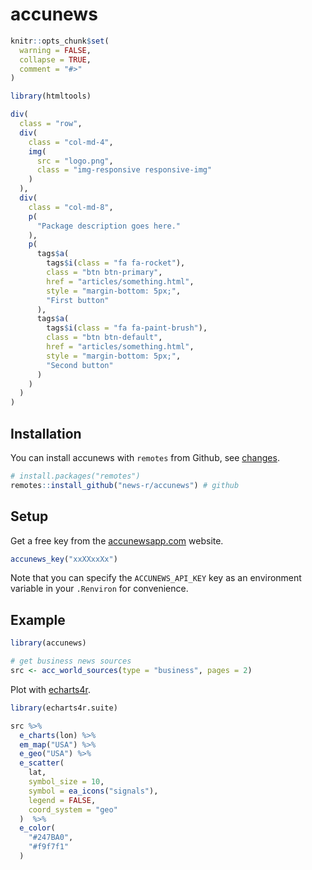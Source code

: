 <!-- badges go here -->

# accunews

```r
knitr::opts_chunk$set(
  warning = FALSE,
  collapse = TRUE,
  comment = "#>"
)

library(htmltools)
```

```r
div(
  class = "row",
  div(
    class = "col-md-4",
    img(
      src = "logo.png",
      class = "img-responsive responsive-img"
    )
  ),
  div(
    class = "col-md-8",
    p(
      "Package description goes here."
    ),
    p(
      tags$a(
        tags$i(class = "fa fa-rocket"),
        class = "btn btn-primary",
        href = "articles/something.html",
        style = "margin-bottom: 5px;",
        "First button"
      ),
      tags$a(
        tags$i(class = "fa fa-paint-brush"),
        class = "btn btn-default",
        href = "articles/something.html",
        style = "margin-bottom: 5px;",
        "Second button"
      )
    )
  )
)
```

## Installation

You can install accunews with `remotes` from Github, see [changes](news/index.html).

```r
# install.packages("remotes")
remotes::install_github("news-r/accunews") # github
```

## Setup

Get a free key from the [accunewsapp.com](https://www.accunewsapp.com/) website.

```r
accunews_key("xxXXxxXx")
```

Note that you can specify the `ACCUNEWS_API_KEY` key as an environment variable in your `.Renviron` for convenience.

## Example

```r
library(accunews)

# get business news sources
src <- acc_world_sources(type = "business", pages = 2)
```

Plot with [echarts4r](https://echarts4r.john-coene.com).

```r
library(echarts4r.suite)

src %>% 
  e_charts(lon) %>% 
  em_map("USA") %>%
  e_geo("USA") %>% 
  e_scatter(
    lat,
    symbol_size = 10,
    symbol = ea_icons("signals"),
    legend = FALSE,
    coord_system = "geo"
  )  %>% 
  e_color(
    "#247BA0",
    "#f9f7f1"
  )
```